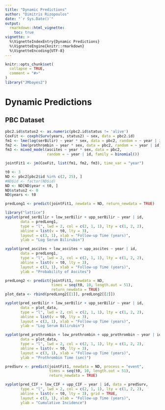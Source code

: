 ```yaml
---
title: "Dynamic Predictions"
author: "Dimitris Rizopoulos"
date: "`r Sys.Date()`"
output:
  rmarkdown::html_vignette:
    toc: true
vignette: >
  %\VignetteIndexEntry{Dynamic Predictions}
  %\VignetteEngine{knitr::rmarkdown}
  %\VignetteEncoding{UTF-8}
---
```


```r
knitr::opts_chunk$set(
  collapse = TRUE,
  comment = "#>"
)
library("JMbayes2")
```

# Dynamic Predictions
## PBC Dataset
```r
pbc2.id$status2 <- as.numeric(pbc2.id$status != 'alive')
CoxFit <- coxph(Surv(years, status2) ~ sex, data = pbc2.id)
fm1 <- lme(log(serBilir) ~ year * sex, data = pbc2, random = ~ year | id)
fm2 <- lme(prothrombin ~ year * sex, data = pbc2, random = ~ year | id)
fm3 <- mixed_model(ascites ~ year * sex, data = pbc2,
                   random = ~ year | id, family = binomial())

jointFit1 <- jm(CoxFit, list(fm1, fm2, fm3), time_var = "year")
```

```r
t0 <- 3
ND <- pbc2[pbc2$id %in% c(2, 25), ]
#ND$id <- factor(ND$id)
ND <- ND[ND$year < t0, ]
ND$status2 <- 0
ND$years <- t0
```

```r
predLong1 <- predict(jointFit1, newdata = ND, return_newdata = TRUE)
```

```r
library("lattice")
xyplot(pred_serBilir + low_serBilir + upp_serBilir ~ year | id, 
       data = predLong1, 
       type = "l", lwd = 2, col = c(2, 1, 1), lty = c(1, 2, 2),
       abline = list(v = t0, lty = 3),
       layout = c(3, 1), xlab = "Follow-up Time (years)", 
       ylab = "Log Serum Bilirubin")

xyplot(pred_ascites + low_ascites + upp_ascites ~ year | id, 
       data = predLong1, 
       type = "l", lwd = 2, col = c(2, 1, 1), lty = c(1, 2, 2),
       abline = list(v = t0, lty = 3),
       layout = c(3, 1), xlab = "Follow-up Time (years)", 
       ylab = "Probability of Ascites")
```

```r
predLong2 <- predict(jointFit1, newdata = ND,
                     times = seq(t0, 10, length.out = 51),
                     return_newdata = TRUE)
plot_data <- rbind(predLong2[[1]], predLong2[[2]])

xyplot(pred_serBilir + low_serBilir + upp_serBilir ~ year | id, 
       data = plot_data, 
       type = "l", lwd = 2, col = c(2, 1, 1), lty = c(1, 2, 2),
       abline = list(v = t0, lty = 3),
       layout = c(3, 1), xlab = "Follow-up Time (years)", 
       ylab = "Log Serum Bilirubin")

xyplot(pred_prothrombin + low_prothrombin + upp_prothrombin ~ year | id, 
       data = plot_data, 
       type = "l", lwd = 2, col = c(2, 1, 1), lty = c(1, 2, 2),
       abline = list(v = t0, lty = 3),
       layout = c(3, 1), xlab = "Follow-up Time (years)", 
       ylab = "Prothrombin Time (sec)")

```

```r
predSurv <- predict(jointFit1, newdata = ND, process = "event",
                    times = seq(t0, 10, length.out = 51),
                    return_newdata = TRUE)

xyplot(pred_CIF + low_CIF + upp_CIF ~ year | id, data = predSurv,
       type = "l", lwd = 2, col = c(2, 1, 1), lty = c(1, 2, 2),
       abline = list(v = t0, lty = 3), grid = TRUE,
       layout = c(3, 1), xlab = "Follow-up Time (years)", 
       ylab = "Cumulative Incidence")
```
